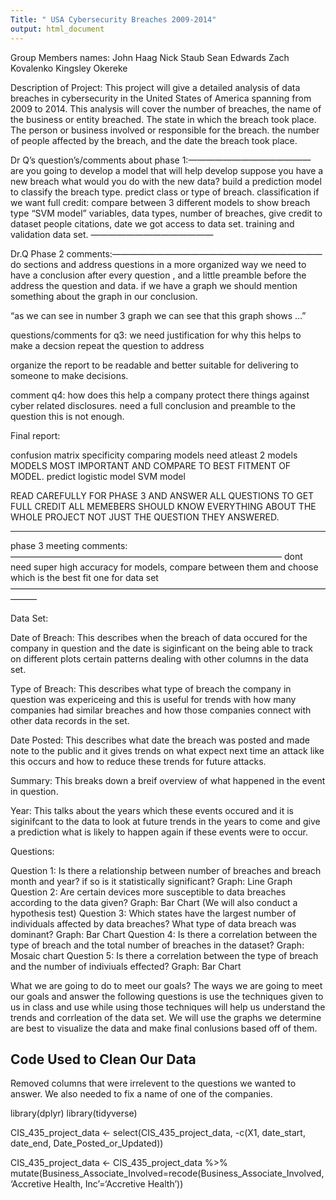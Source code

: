 ```yaml
---
Title: " USA Cybersecurity Breaches 2009-2014"
output: html_document
---
```

Group Members names:
John Haag
Nick Staub
Sean Edwards
Zach Kovalenko
Kingsley Okereke

Description of Project:
  This project will give a detailed analysis of data breaches in cybersecurity in the United States of America spanning from 2009 to 2014. This analysis will cover the number of breaches, the name of the business or entity breached. The state in which the breach took place.  The person or business involved or responsible for the breach. the number of people affected by the breach, and the date the breach took place.
  
  
  
  
   Dr Q's question's/comments about phase 1:------------------------------------------
  are you going to develop a model that will help develop 
  suppose you have a new breach what would you do with the new data?
  build a prediction model to classify the breach type.
  predict class or type of breach. classification 
   if we want full credit: compare between 3 different models to show breach type "SVM model" 
  variables, data types, number of breaches, give credit to dataset people citations, date we got access to data set.
  training and validation data set. 
  ------------------------------------------
  
  Dr.Q Phase 2 comments:------------------------------------------------------------------------
  do sections and address questions in a more organized way 
  we need to have a conclusion after every question , and a little preamble before the address the question and data.
  if we have a graph we should mention something about the graph in our conclusion.
  
  "as we can see in number 3 graph we can see that this graph shows ..."
  
  questions/comments for q3: we need justification for why this helps to make a decsion
  repeat the question to address
  
  organize the report to be readable and better suitable for delivering to someone to make decisions. 
  
  comment q4: how does this help a company protect there things against cyber related disclosures. need a full conclusion and preamble to the question this is not enough.
  
  
  Final report: 
  
  confusion matrix
  specificity
  comparing models
  need atleast 2 models
  MODELS MOST IMPORTANT AND COMPARE TO BEST FITMENT OF MODEL. predict 
  logistic model
  SVM model
  
  READ CAREFULLY FOR PHASE 3 AND ANSWER ALL QUESTIONS TO GET FULL CREDIT
  ALL MEMEBERS SHOULD KNOW EVERYTHING ABOUT THE WHOLE PROJECT NOT JUST THE QUESTION THEY ANSWERED.
  
  -------------------------------------------------------------------------------
  
  phase 3 meeting comments: ---------------------------------------------------------------------------------------------
  dont need super high accuracy for models,  compare between them and choose which is the best fit one for data set
   ---------------------------------------------------------------------------------------------------------------------
  
  
Data Set:

Date of Breach: This describes when the breach of data occured for the company in question and the date is siginficant on the being able to track on different plots certain patterns dealing with other columns in the data set.

Type of Breach: This describes what type of breach the company in question was expericeing and this is useful for trends with how many companies had similar breaches and how those companies connect with other data records in the set.

Date Posted: This describes what date the breach was posted and made note to the public and it gives trends on what expect next time an attack like this occurs and how to reduce these trends for future attacks.

Summary: This breaks down a breif overview of what happened in the event in question.

Year: This talks about the years which these events occured and it is siginifcant to the data to look at future trends in the years to come and give a prediction what is likely to happen again if these events were to occur.

Questions:

Question 1: Is there a relationship between number of breaches and breach month and year? if so is it statistically significant?
Graph: Line Graph 
Question 2: Are certain devices more susceptible to data breaches according to the data given?
Graph: Bar Chart (We will also conduct a hypothesis test)
Question 3: Which states have the largest number of individuals affected by data breaches? What type of data breach was dominant?
Graph: Bar Chart
Question 4: Is there a correlation between the type of breach and the total number of breaches in the dataset?
Graph: Mosaic chart
Question 5: Is there a correlation between the type of breach and the number of indiviuals effected?
Graph: Bar Chart







What we are going to do to meet our goals?
The ways we are going to meet our goals and answer the following questions 
is use the techniques given to us in class and use while using those techniques 
will help us understand the trends and corrleation of the data set. We will use the graphs we determine are best to visualize the data and make final conlusions based off of them.

## Code Used to Clean Our Data
Removed columns that were irrelevent to the questions we wanted to answer.
We also needed to fix a name of one of the companies.

library(dplyr)
library(tidyverse)


CIS_435_project_data <- select(CIS_435_project_data, -c(X1, date_start, date_end, Date_Posted_or_Updated))

CIS_435_project_data <- CIS_435_project_data %>%
  mutate(Business_Associate_Involved=recode(Business_Associate_Involved, 'Accretive Health, Inc'='Accretive Health'))





